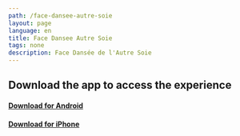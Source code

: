 ```yaml
---
path: /face-dansee-autre-soie
layout: page
language: en
title: Face Dansee Autre Soie
tags: none
description: Face Dansée de l'Autre Soie
---
```



## Download the app to access the experience


#### [Download for Android](https://play.google.com/store/apps/details?id=io.reveality.app)

#### [Download for iPhone](https://apps.apple.com/app/reveality/id1619973575)
